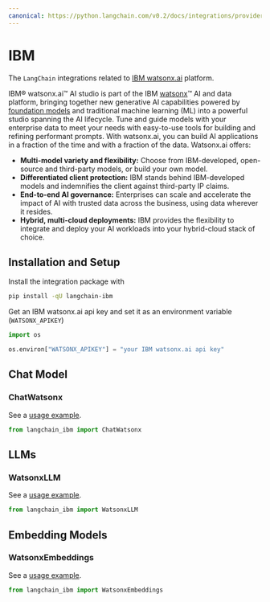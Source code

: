 ```yaml
---
canonical: https://python.langchain.com/v0.2/docs/integrations/providers/ibm/
---
```


# IBM

The `LangChain` integrations related to [IBM watsonx.ai](https://www.ibm.com/products/watsonx-ai) platform.

IBM® watsonx.ai™ AI studio is part of the IBM [watsonx](https://www.ibm.com/watsonx)™ AI and data platform, bringing together new generative
AI capabilities powered by [foundation models](https://www.ibm.com/products/watsonx-ai/foundation-models) and traditional machine learning (ML)
into a powerful studio spanning the AI lifecycle. Tune and guide models with your enterprise data to meet your needs with easy-to-use tools for
building and refining performant prompts. With watsonx.ai, you can build AI applications in a fraction of the time and with a fraction of the data.
Watsonx.ai offers:

- **Multi-model variety and flexibility:** Choose from IBM-developed, open-source and third-party models, or build your own model.
- **Differentiated client protection:** IBM stands behind IBM-developed models and indemnifies the client against third-party IP claims.
- **End-to-end AI governance:** Enterprises can scale and accelerate the impact of AI with trusted data across the business, using data wherever it resides.
- **Hybrid, multi-cloud deployments:** IBM provides the flexibility to integrate and deploy your AI workloads into your hybrid-cloud stack of choice.

## Installation and Setup

Install the integration package with
```bash
pip install -qU langchain-ibm
```

Get an IBM watsonx.ai api key and set it as an environment variable (`WATSONX_APIKEY`)
```python
import os

os.environ["WATSONX_APIKEY"] = "your IBM watsonx.ai api key"
```

## Chat Model

### ChatWatsonx

See a [usage example](/docs/integrations/chat/ibm_watsonx).

```python
from langchain_ibm import ChatWatsonx
```

## LLMs

### WatsonxLLM

See a [usage example](/docs/integrations/llms/ibm_watsonx).

```python
from langchain_ibm import WatsonxLLM
```

## Embedding Models

### WatsonxEmbeddings

See a [usage example](/docs/integrations/text_embedding/ibm_watsonx).

```python
from langchain_ibm import WatsonxEmbeddings
```